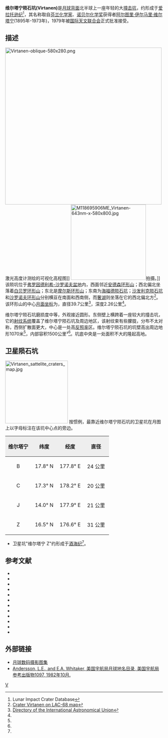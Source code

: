 {{lunar crater data|
 image=Virtanen crater 2034 h1.jpg|240px|
 caption=[[月球轨道器2号|月球轨道器2号]]拍摄的图像|
 latitude=15.64|
 N_or_S=N|
 longitude=176.74|
 E_or_W=E|
 diameter=39.7公里|
 depth=2.26公里|
 colong=187|
 eponym=[[阿尔图里·伊尔马里·维尔塔宁|阿尔图里·伊·维尔塔宁]]}}
'''维尔塔宁陨石坑(Virtanen)'''是[[月球背面|月球背面]]北半球上一座年轻的大[[撞击坑|撞击坑]]，约形成于[[爱拉托逊纪|爱拉托逊纪]]<ref name=LICD>Lunar Impact Crater Database</ref>，其名称取自[[芬兰|芬兰]][[化学家|化学家]]、[[诺贝尔化学奖|诺贝尔化学奖]]获得者[[阿尔图里·伊尔马里·维尔塔宁|阿尔图里·伊尔马里·维尔塔宁]](1895年-1973年)，1979年被[[国际天文联合会|国际天文联合会]]正式批准接受。

==描述==
[[Image:Virtanen-oblique-580x280.png|500px]]激光高度计测绘的可视化高程图]]
[[Image:M118695906ME_Virtanen-643nm-x-580x800.jpg|240px]]拍摄。]]
该陨坑位于[[弗罗因德利希-沙罗诺夫盆地|弗罗因德利希-沙罗诺夫盆地]]内，西面邻近[[安德森环形山|安德森环形山]]；西北偏北坐落着[[白贝罗环形山|白贝罗环形山]]；东北是[[摩尔斯环形山|摩尔斯环形山]]；东南为[[海福德陨石坑|海福德陨石坑]]；[[沙发利克陨石坑|沙发利克陨石坑]]和[[沙罗诺夫环形山|沙罗诺夫环形山]]分别横亘在南面和西南侧，而[[奢湖|奢湖]]则坐落在它的西北偏北方<ref>[http://planetarynames.wr.usgs.gov/images/Lunar/lac_68_wac.pdf Crater Virtanen on LAC-68 map]</ref>。该环形山的中心[[月面坐标|月面坐标]]为{{Coord|15.64|N|176.74|E|globe:Moon|nogoogle=1|noosm=1}}，直径39.7公里<ref name="IAU">[http://planetarynames.wr.usgs.gov/Feature/6406 Directory of the International Astronomical Union]</ref>，深度2.26公里<ref name="LICD"/>。

维尔塔宁陨石坑磨损度中等，外观接近圆形。东侧壁上横跨着一座较大的撞击坑，它的[[射纹系统|射纹系统]]覆盖了维尔塔宁陨石坑及周边地区，该射纹束有些朦胧，分布不太对称，西侧扩散面更大，中心是一处高[[反照率|反照率]]区。维尔塔宁陨石坑的坑壁高出周边地形1070米<ref name="LICD"/>，内部容积1500公里³<ref name="LICD"/>。坑底中央是一处面积不大的隆起高地。

==卫星陨石坑==
[[Image:Virtanen_sattelite_craters_map.jpg|200px]]
按惯例，最靠近维尔塔宁陨石坑的卫星坑在月图上以字母标注在该坑中心点的旁边。

{| class="wikitable"
!width="25%" style="background:#eeeeee;" |维尔塔宁
!width="25%" style="background:#eeeeee;" |纬度
!width="25%" style="background:#eeeeee;" |经度
!width="25%" style="background:#eeeeee;" |直径
|-
|align="center"|B
|align="center"|17.8° N
|align="center"|177.8° E
|align="center"|24 公里
|-
|align="center"|C
|align="center"|17.3° N
|align="center"|178.2° E
|align="center"|20 公里
|-
|align="center"|J
|align="center"|14.0° N
|align="center"|177.9° E
|align="center"|21 公里
|-
|align="center"|Z
|align="center"|16.5° N
|align="center"|176.6° E
|align="center"|31 公里
|}
* 卫星坑"维尔塔宁 Z"约形成于[[酒海纪|酒海纪]]<ref name="LICD"/>。{{clear}}
==参考文献==
{{reflist}}
{{refbegin}}
* {{cite book
  | last1 = Andersson
  | first1 = L. E.
  | last2 = Whitaker
  | first2 = E. A.
  | authorlink2 = Ewen Whitaker
  | date = 1982
  | title = [[NASA|NASA]] Catalogue of Lunar Nomenclature
  | publisher = NASA RP-1097
  | ref = harv
  }}
* {{cite web
  | last = Blue
  | first = Jennifer
  | date = July 25, 2007
  | title = Gazetteer of Planetary Nomenclature
  | publisher = [[United_States_Geological_Survey|USGS]]
  | url = http://planetarynames.wr.usgs.gov/
  | accessdate = 2007-08-05
  | ref = harv
  | archive-date = 2019-12-13
  | archive-url = https://web.archive.org/web/20191213141228/https://planetarynames.wr.usgs.gov/
  | dead-url = no
  }}
* {{cite book
  | last1 = Bussey
  | first1 = B.
  | authorlink1 = Ben Bussey
  | last2 = Spudis
  | first2 = P.
  | authorlink2 = Paul Spudis
  | date = 2004
  | title = The Clementine Atlas of the Moon
  | publisher = Cambridge University Press
  | location = New York
  | isbn = 978-0-521-81528-4
  | ref = harv
  }}
* {{cite book
  | last1 = Cocks
  | first1 = Elijah E.
  | last2 = Cocks
  | first2 = Josiah C.
  | date = 1995
  | title = Who's Who on the Moon: A Biographical Dictionary of Lunar Nomenclature
  | url = https://archive.org/details/isbn_9780936389271
  | publisher = Tudor Publishers
  | isbn = 978-0-936389-27-1
  | ref = harv
  }}
* {{cite web
  | last = McDowell
  | first = Jonathan
  | date = July 15, 2007
  | url = http://host.planet4589.org/astro/lunar/
  | title = Lunar Nomenclature
  | publisher = Jonathan's Space Report
  | accessdate = 2007-10-24
  | ref = harv
  | archive-date = 2019-06-21
  | archive-url = https://web.archive.org/web/20190621012337/http://host.planet4589.org/astro/lunar/
  | dead-url = no
  }}
* {{cite journal| last1 = Menzel| first1 = D. H.| last2 = Minnaert| first2 = M.| last3 = Levin| first3 = B.| last4 = Dollfus| first4 = A.| last5 = Bell| first5 = B.| title = Report on Lunar Nomenclature by the Working Group of Commission 17 of the IAU| doi = 10.1007/BF00171763| journal = Space Science Reviews| volume = 12| issue = 2| pages = 136–186| date = 1971| bibcode = 1971SSRv...12..136M| ref = harv}}
* {{cite book
  | first = Patrick
  | last = Moore
  | authorlink = Patrick Moore
  | date = 2001
  | title = On the Moon
  | url = https://archive.org/details/patrickmooreonmo00patr
  | publisher = Sterling Publishing Co.
  | isbn = 978-0-304-35469-6
  | ref = harv
  }}
* {{cite book
  | first = Fred W.
  | last = Price
  | date = 1988
  | title = The Moon Observer's Handbook
  | publisher = Cambridge University Press
  | isbn = 978-0-521-33500-3
  | ref = harv
  }}
* {{cite book
  | last = Rükl
  | first = Antonín
  | authorlink = Antonín Rükl
  | date = 1990
  | title = Atlas of the Moon
  | publisher = Kalmbach Books
  | isbn = 978-0-913135-17-4
  | ref = harv
  }}
* {{cite book
  | last = Webb
  | first = Rev. T. W.
  | authorlink = Thomas William Webb
  | date = 1962
  | title = Celestial Objects for Common Telescopes
  | url = https://archive.org/details/celestialobjects00webb
  | edition = 6th revised
  | publisher = Dover
  | isbn = 978-0-486-20917-3
  | ref = harv
  }}
* {{cite book
  | first = Ewen A.
  | last = Whitaker
  | authorlink = Ewen Whitaker
  | date = 1999
  | title = Mapping and Naming the Moon
  | publisher = Cambridge University Press
  | isbn = 978-0-521-62248-6
  | ref = harv
  }}
* {{cite book
  | first = Peter T.
  | last = Wlasuk
  | date = 2000
  | title = Observing the Moon
  | publisher = Springer
  | isbn = 978-1-85233-193-1
  | ref = harv
 }}
{{refend}}

== 外部链接==
* [http://www.lpi.usra.edu/resources/lunar_orbiter/bin/srch_nam.shtml?Virtanen%7C0 月球数码摄影图集]
* [http://planet4589.org/astro/lunar/RP-1097.pdf Andersson, L.E., and E.A. Whitaker, 美国宇航局月球地名目录, 美国宇航局参考出版物1097, 1982年10月.] {{Wayback|url=http://planet4589.org/astro/lunar/RP-1097.pdf |date=20141006125838 }}

[[Category:月球环形山|V]]
{{月球環形山 (T-Z)}}